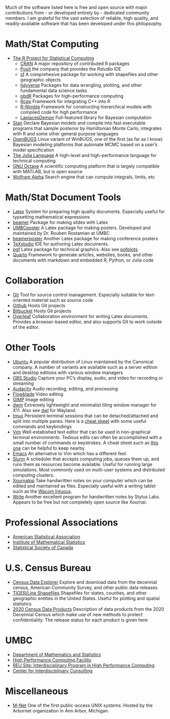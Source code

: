 Much of the software listed here is free and open source with major
contributions from - or developed entirely by - dedicated community members. I
am grateful for the vast selection of reliable, high quality, and
readily-available software that has been developed under this philopsophy.

# Math/Stat Computing
- [The R Project for Statistical Computing](http://www.r-project.org)
	+ [CRAN](https://cran.r-project.org) A major repository of contributed R
	  packages
	+ [Posit](https://posit.co) the company that provides the Rstudio IDE
	+ [sf](https://cran.r-project.org/package=sf) A comprehesive package for
	  working with shapefiles and other geographic objects
	+ [tidyverse](https://www.tidyverse.org) Packages for data wrangling,
	  plotting, and other fundamental data science tasks
	+ [pbdR](https://pbdr.org) Packages for high-performance computing
	+ [Rcpp](http://www.rcpp.org) Framework for integrating C++ into R
	+ [R-Nimble](http://r-nimble.org) Framework for constructing hierarchical
	  models with compiled code for high performance
	+ [LaplacesDemon](https://github.com/LaplacesDemonR/LaplacesDemon)
	  Full-featured library for Bayesian computation
- [Stan](http://mc-stan.org) Declare Bayesian models and compile into fast
  executable programs that sample posterior by Hamiltonian Monte Carlo;
  integrates with R and some other general purpose languages
- [OpenBUGS](https://www.mrc-bsu.cam.ac.uk/software/bugs/openbugs) Linux
  variant of WinBUGS, one of the first (as far as I know) Bayesian modeling
  platforms that automate MCMC based on a user's model specification
- [The Julia Language](http://julialang.org)
  A high-level and high-performance language for technical computing
- [GNU Octave](https://octave.org) A scientific computing platform that is
  largely compatible with MATLAB, but is open source
- [Wolfram Alpha](http://www.wolframalpha.com) Search engine that can compute
  integrals, limits, etc

# Math/Stat Document Tools
- [Latex](https://www.latex-project.org) System for preparing high quality
  documents. Especially useful for typsetting mathematical expressions
- [beamer](https://ctan.org/pkg/beamer) Package for making slides with Latex
- [UMBCposter](http://www.math.umbc.edu/~rouben/umbcposter) A Latex package
  for making posters. Developed and maintained by Dr. Rouben Rostamian at UMBC
- [beamerposter](https://ctan.org/pkg/beamerposter) Another Latex package for
  making conference posters
- [TeXstudio](https://www.texstudio.org) IDE for authoring Latex documents.
- [pgf](https://ctan.org/pkg/pgf) Latex package for technical graphics. Also
  see [pgfplots](https://ctan.org/pkg/pgfplots)
- [Quarto](https://quarto.org) Framework to generate articles, websites, books,
  and other documents with markdown and embedded R, Python, or Julia code

# Collaboration
- [Git](https://git-scm.com) Tool for source control management. Especially
  suitable for text-oriented material such as source code
- [Github](https://github.com) Hosts Git projects
- [Bitbucket](https://bitbucket.org) Hosts Git projects
- [Overleaf](https://www.overleaf.com) Collaboration environment for writing
  Latex documents. Provides a browser-based editor, and also supports Git to
  work outside of the editor.

# Other Tools
- [Ubuntu](https://ubuntu.com) A popular distribution of Linux maintained by
  the Canonical company. A number of variants are available such as a server
  edition and desktop editions with various window managers
- [OBS Studio](https://obsproject.com) Capture your PC's display, audio, and
  video for recording or streaming
- [Audacity](https://www.audacityteam.org) Audio recording, editing, and
  processing
- [Flowblade](https://jliljebl.github.io/flowblade) Video editing
- [GIMP](https://www.gimp.org) Image editing
- [dwm](https://dwm.suckless.org) Extremely lightweight and minimalist tiling
  window manager for X11. Also see [dwl](https://codeberg.org/dwl) for
  Wayland.
- [tmux](https://github.com/tmux/tmux/wiki) Persistent terminal sessions that
  can be detached/attached and split into multiple panes. Here is a
  [cheat sheet](https://gist.github.com/MohamedAlaa/2961058) with some useful
  commands and keybindings
- [Vim](https://www.vim.org) Well-estabished text editor that can be used in
  non-graphical terminal environments. Tedious edits can often be accomplished
  with a small number of commands or keystrokes. A cheat sheet such as
  [this one](https://vim.rtorr.com) can be helpful to keep nearby
- [Emacs](https://www.gnu.org/software/emacs) An alternative to Vim which has a
  different feel.
- [Slurm](https://slurm.schedmd.com) A scheduler that accepts computing jobs,
  queues them up, and runs them as resources become available. Useful for
  running large simulations. Most commonly used on multi-user systems and
  distributed computing clusters.
- [Xournalpp](https://xournalpp.github.io) Take handwritten notes on your
  computer which can be edited and maintained as files. Especially useful with
  a writing tablet such as the
  [Wacom Intuous](https://www.wacom.com/en-us/products/pen-tablets/wacom-intuos).
- [Write](https://www.styluslabs.com) Another excellent program for handwritten
  notes by Stylus Labs. Appears to be free but not completely open source like
  Xournal.

# Professional Associations
- [American Statistical Association](http://www.amstat.org)
- [Institute of Mathematical Statistics](http://imstat.org)
- [Statistical Society of Canada](http://www.ssc.ca)

# U.S. Census Bureau
- [Census Data Explorer](https://data.census.gov) Explore and download data
  from the decennial census, American Community Survey, and other public data
  releases
- [TIGER/Line Shapefiles](https://www.census.gov/geographies/mapping-files/time-series/geo/tiger-line-file.html)
  Shapefiles for states, counties, and other geographic entities in the United
  States. Useful for plotting and spatial statistics
- [2020 Census Data Products](https://www.census.gov/programs-surveys/decennial-census/decade/2020/planning-management/release/about-2020-data-products.html)
  Description of data products from the 2020 Decennial Census which make use of
  new methods to protect confidentiality. The release status for each product
  is given here

# UMBC
- [Department of Mathematics and Statistics](https://mathstat.umbc.edu)
- [High Performance Computing Facility](http://www.umbc.edu/hpcf)
- [REU Site: Interdisciplinary Program in High Performance Computing](http://www.umbc.edu/hpcreu)
- [Center for Interdisciplinary Consulting](http://www.umbc.edu/circ)

# Miscellaneous

- [M-Net](http://www.arbornet.org/m-net.php) One of the first public-access
  UNIX systems. Hosted by the Arbornet organization in Ann Arbor, Michigan.

